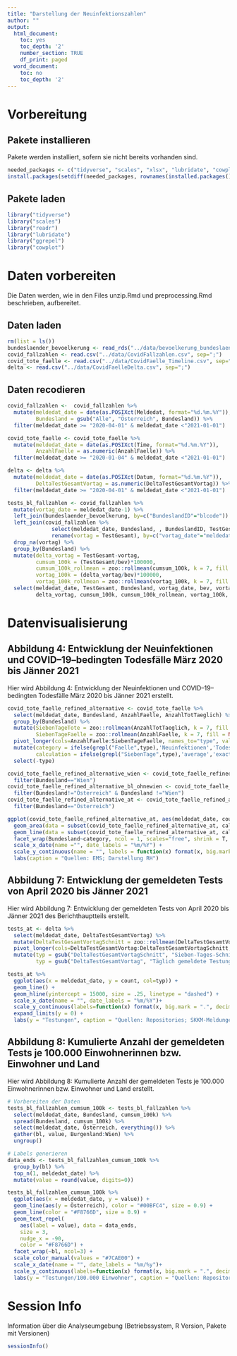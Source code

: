 ```yaml
---
title: "Darstellung der Neuinfektionszahlen"
author: ""
output:
  html_document:
    toc: yes
    toc_depth: '2'
    number_section: TRUE
    df_print: paged
  word_document:
    toc: no
    toc_depth: '2'
---
```


# Vorbereitung

## Pakete installieren

Pakete werden installiert, sofern sie nicht bereits vorhanden sind.

```r
needed_packages <- c("tidyverse", "scales", "xlsx", "lubridate", "cowplot", "ggrepel", "zoo")
install.packages(setdiff(needed_packages, rownames(installed.packages()))) 
```

## Pakete laden
```r
library("tidyverse")
library("scales")
library("readr")
library("lubridate")
library("ggrepel")
library("cowplot")
```

# Daten vorbereiten
Die Daten werden, wie in den Files unzip.Rmd und preprocessing.Rmd beschrieben, aufbereitet.

## Daten laden
```r
rm(list = ls())
bundeslaender_bevoelkerung <- read_rds("../data/bevoelkerung_bundeslaender.rds") 
covid_fallzahlen <- read.csv("../data/CovidFallzahlen.csv", sep=";") 
covid_tote_faelle <- read.csv("../data/CovidFaelle_Timeline.csv", sep=";")
delta <- read.csv("../data/CovidFaelleDelta.csv", sep=";")
```

## Daten recodieren
```r
covid_fallzahlen <-  covid_fallzahlen %>% 
  mutate(meldedat_date = date(as.POSIXct(Meldedat, format="%d.%m.%Y")), 
         Bundesland = gsub("Alle", "Österreich", Bundesland)) %>%
  filter(meldedat_date >= "2020-04-01" & meldedat_date <"2021-01-01")

covid_tote_faelle <- covid_tote_faelle %>% 
  mutate(meldedat_date = date(as.POSIXct(Time, format="%d.%m.%Y")), 
         AnzahlFaelle = as.numeric(AnzahlFaelle)) %>%
  filter(meldedat_date >= "2020-01-04" & meldedat_date <"2021-01-01")

delta <- delta %>% 
  mutate(meldedat_date = date(as.POSIXct(Datum, format="%d.%m.%Y")), 
         DeltaTestGesamtVortag = as.numeric(DeltaTestGesamtVortag)) %>%
  filter(meldedat_date >= "2020-04-01" & meldedat_date <"2021-01-01") 

tests_bl_fallzahlen <- covid_fallzahlen %>%
  mutate(vortag_date = meldedat_date-1) %>%
  left_join(bundeslaender_bevoelkerung, by=c("BundeslandID"="blcode")) %>%
  left_join(covid_fallzahlen %>% 
              select(meldedat_date, Bundesland, , BundeslandID, TestGesamt) %>% 
              rename(vortag = TestGesamt), by=c("vortag_date"="meldedat_date", "Bundesland"="Bundesland")) %>%
  drop_na(vortag) %>%
  group_by(Bundesland) %>% 
  mutate(delta_vortag = TestGesamt-vortag, 
         cumsum_100k = (TestGesamt/bev)*100000,
         cumsum_100k_rollmean = zoo::rollmean(cumsum_100k, k = 7, fill = NA), 
         vortag_100k = (delta_vortag/bev)*100000, 
         vortag_100k_rollmean = zoo::rollmean(vortag_100k, k = 7, fill = NA)) %>%
  select(meldedat_date, TestGesamt, Bundesland, vortag_date, bev, vortag, 
         delta_vortag, cumsum_100k, cumsum_100k_rollmean, vortag_100k, vortag_100k_rollmean)
```

# Datenvisualisierung

## Abbildung 4:	Entwicklung der Neuinfektionen und COVID–19–bedingten Todesfälle März 2020 bis Jänner 2021
Hier wird Abbildung 4:	Entwicklung der Neuinfektionen und COVID–19–bedingten Todesfälle März 2020 bis Jänner 2021 erstellt. 

```r
covid_tote_faelle_refined_alternative <- covid_tote_faelle %>%
  select(meldedat_date, Bundesland, AnzahlFaelle, AnzahlTotTaeglich) %>% 
  group_by(Bundesland) %>% 
  mutate(SiebenTageTote = zoo::rollmean(AnzahlTotTaeglich, k = 7, fill = NA), 
         SiebenTageFaelle = zoo::rollmean(AnzahlFaelle, k = 7, fill = NA)) %>%
  pivot_longer(cols=AnzahlFaelle:SiebenTageFaelle, names_to="type", values_to = "count") %>% 
  mutate(category = ifelse(grepl("Faelle",type),'Neuinfektionen','Todesfälle'), 
         calculation = ifelse(grepl("SiebenTage",type),'average','exact')) %>%
  select(-type) 

covid_tote_faelle_refined_alternative_wien <- covid_tote_faelle_refined_alternative %>% 
  filter(Bundesland=="Wien")
covid_tote_faelle_refined_alternative_bl_ohnewien <- covid_tote_faelle_refined_alternative %>% 
  filter(Bundesland!="Österreich" & Bundesland !="Wien")
covid_tote_faelle_refined_alternative_at <- covid_tote_faelle_refined_alternative %>% 
  filter(Bundesland=="Österreich")
```

```r
ggplot(covid_tote_faelle_refined_alternative_at, aes(meldedat_date, count)) + 
  geom_area(data = subset(covid_tote_faelle_refined_alternative_at, calculation == "exact"), stat="identity", fill = "#00BFC4", alpha = 0.9) +
  geom_line(data = subset(covid_tote_faelle_refined_alternative_at, calculation == "average"), color = "#F8766D") +
  facet_wrap(Bundesland~category, ncol = 1, scales="free", shrink = T, dir="v") + 
  scale_x_date(name ="", date_labels = "%m/%Y") +
  scale_y_continuous(name = "", labels = function(x) format(x, big.mark = ".", decimal.mark = ",", scientific = FALSE)) +
  labs(caption = "Quellen: EMS; Darstellung RH") 
```


## Abbildung 7: Entwicklung der gemeldeten Tests von April 2020 bis Jänner 2021
Hier wird Abbildung 7: Entwicklung der gemeldeten Tests von April 2020 bis Jänner 2021 des Berichthauptteils erstellt.

```r
tests_at <- delta %>%
  select(meldedat_date, DeltaTestGesamtVortag) %>% 
  mutate(DeltaTestGesamtVortagSchnitt = zoo::rollmean(DeltaTestGesamtVortag, k = 7, fill = NA)) %>%
  pivot_longer(cols=DeltaTestGesamtVortag:DeltaTestGesamtVortagSchnitt, names_to = "typ", values_to = "count") %>%
  mutate(typ = gsub("DeltaTestGesamtVortagSchnitt", "Sieben-Tages-Schnitt Testungen", typ), 
         typ = gsub("DeltaTestGesamtVortag", "Täglich gemeldete Testungen", typ)) 

tests_at %>%
  ggplot(aes(x = meldedat_date, y = count, col=typ)) +
  geom_line() +
  geom_hline(yintercept = 15000, size = .25, linetype = "dashed") +  
  scale_x_date(name = "", date_labels = "%m/%Y")+
  scale_y_continuous(labels=function(x) format(x, big.mark = ".", decimal.mark = ",", scientific = FALSE))+
  expand_limits(y = 0) +
  labs(y = "Testungen", caption = "Quellen: Repositories; SKKM-Meldungen; Darstellung RH") 
```


## Abbildung 8:	Kumulierte Anzahl der gemeldeten Tests je 100.000 Einwohnerinnen bzw. Einwohner und Land
Hier wird Abbildung 8:	Kumulierte Anzahl der gemeldeten Tests je 100.000 Einwohnerinnen bzw. Einwohner und Land erstellt.  

```r
# Vorbereiten der Daten
tests_bl_fallzahlen_cumsum_100k <- tests_bl_fallzahlen %>%
  select(meldedat_date, Bundesland, cumsum_100k) %>%
  spread(Bundesland, cumsum_100k) %>%
  select(meldedat_date, Österreich, everything()) %>%
  gather(bl, value, Burgenland:Wien) %>%
  ungroup()

# Labels generieren
data_ends <- tests_bl_fallzahlen_cumsum_100k %>%
  group_by(bl) %>% 
  top_n(1, meldedat_date) %>% 
  mutate(value = round(value, digits=0))
```

```r
tests_bl_fallzahlen_cumsum_100k %>%
  ggplot(aes(x = meldedat_date, y = value)) +
  geom_line(aes(y = Österreich), color = "#00BFC4", size = 0.9) +
  geom_line(color = "#F8766D", size = 0.9) +
  geom_text_repel(
    aes(label = value), data = data_ends, 
    size = 3, 
    nudge_x = -90,
    color = "#F8766D") +
  facet_wrap(~bl, ncol=3) +
  scale_color_manual(values = "#7CAE00") +
  scale_x_date(name = "", date_labels = "%m/%y")+
  scale_y_continuous(labels=function(x) format(x, big.mark = ".", decimal.mark = ",", scientific = FALSE))+
  labs(y = "Testungen/100.000 Einwohner", caption = "Quellen: Repositories; SKKM-Meldungen; Darstellung RH") 
```


# Session Info

Information über die Analyseumgebung (Betriebssystem, R Version, Pakete mit
Versionen)

```r
sessionInfo()
```
